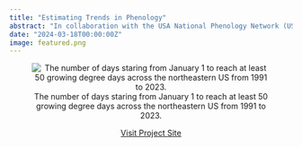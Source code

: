 ```yaml
---
title: "Estimating Trends in Phenology"
abstract: "In collaboration with the USA National Phenology Network (USA-NPN), I'm working to estimate spatial and temporal trends in phenology in the Northeastern US."
date: "2024-03-18T00:00:00Z"
image: featured.png
---
```


::: {style="text-align: center;"}
![The number of days staring from January 1 to reach at least 50 growing degree days across the northeastern US from 1991 to 2023.](featured.png){fig-alt="Maps of the northeastern US for each year from 1991 to 2023 showing the number of days to reach more than 50 growing degree days"}

[Visit Project Site](https://datascience.cct.arizona.edu/estimating-trends-phenology/)
:::
